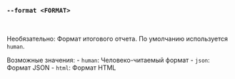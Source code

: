 ### `--format <FORMAT>`

<br />

Необязательно: Формат итогового отчета.
По умолчанию используется `human`.

Возможные значения:
    - `human`: Человеко-читаемый формат
    - `json`: Формат JSON
    - `html`: Формат HTML